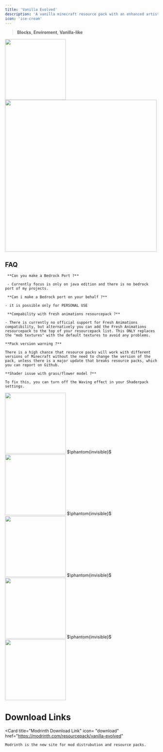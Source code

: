 ```yaml
---
title: 'Vanilla Evolved'
description: 'A vanilla minecraft resource pack with an enhanced artistic vision through the use of custom models and textures.'
icon: 'ice-cream'
---
```


> <Icon icon="cube" iconType="regular" /> **Blocks**, <Icon icon="sun-bright" iconType="regular" /> **Enviroment**, <Icon icon="ice-cream" iconType="regular" /> **Vanilla-like**

<Frame><img height="200" noZoom src="/images/ve-banner.png" /></Frame>
<img width="500" noZoom src="/images/ve-optifine.png" />

## FAQ
     **Can you make a Bedrock Port ?**

     - Currently focus is only on java edition and there is no bedrock port of my projects.

     **Can i make a Bedrock port on your behalf ?**

    - it is possible only for PERSONAL USE

     **Compability with fresh animations resourcepack ?**

    - There is currently no official support for Fresh Animations compatibility, but alternatively you can add the Fresh Animations resourcepack to the top of your resourcepack list. This ONLY replaces the "mob textures" with the default textures to avoid any problems.

    **Pack version warning ?**

    There is a high chance that resource packs will work with different versions of Minecraft without the need to change the version of the pack, unless there is a major update that breaks resource packs, which you can report on Github.

    **Shader issue with grass/flower model ?**

    To fix this, you can turn off the Waving effect in your Shaderpack settings.

<Frame><img height="200" noZoom src="/images/ve-1.png" /></Frame>
$\phantom{invisible}$
<Frame><img height="200" noZoom src="/images/ve-2.png" /></Frame>
$\phantom{invisible}$
<Frame><img height="200" noZoom src="/images/ve-3.png" /></Frame>
$\phantom{invisible}$
<Frame><img height="200" noZoom src="/images/ve-4.png" /></Frame>
$\phantom{invisible}$
<Frame><img height="200" noZoom src="/images/ve-6.png" /></Frame>



# Download Links

  <Card 
    title="Modrinth Download Link"
    icon= "download"
    href="https://modrinth.com/resourcepack/vanilla-evolved"
  >
    Modrinth is the new site for mod distrubution and resource packs.
  </Card>
